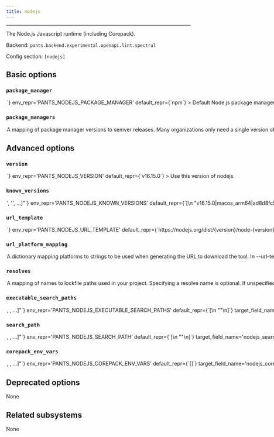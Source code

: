 ```yaml
---
title: nodejs
---
```



---

The Node.js Javascript runtime (including Corepack).

Backend: <span className="color--primary">`pants.backend.experimental.openapi.lint.spectral`</span>

Config section: <span className="color--primary">`[nodejs]`</span>

<span className={styles.options}>

## Basic options

### `package_manager`

<Option
  cli_repr={`--nodejs-package-manager=<str>`}
  env_repr='PANTS_NODEJS_PACKAGE_MANAGER'
  default_repr={`npm`}
>

Default Node.js package manager to use.

You can either rely on this default together with the [nodejs].package_managers option, or specify the `package.json#packageManager` tool and version in the package.json of your project.

Specifying conflicting package manager versions within a multi-package workspace is an error.

</Option>

### `package_managers`

<Option
  cli_repr={`--nodejs-package-managers="{'key1': val1, 'key2': val2, ...}"`}
  env_repr='PANTS_NODEJS_PACKAGE_MANAGERS'
  default_repr={`{\n  "npm": "8.5.5"\n}`}
>

A mapping of package manager versions to semver releases.

Many organizations only need a single version of a package manager, which is a good default and often the simplest thing to do.

The version download is managed by Corepack. This mapping corresponds to the https://github.com/nodejs/corepack#known-good-releases setting, using the `--activate` flag.

</Option>

## Advanced options

### `version`

<Option
  cli_repr={`--nodejs-version=<str>`}
  env_repr='PANTS_NODEJS_VERSION'
  default_repr={`v16.15.0`}
>

Use this version of nodejs.

</Option>

### `known_versions`

<Option
  cli_repr={`--nodejs-known-versions="['<str>', '<str>', ...]"`}
  env_repr='PANTS_NODEJS_KNOWN_VERSIONS'
  default_repr={`[\n  "v16.15.0|macos_arm64|ad8d8fc5330ef47788f509c2af398c8060bb59acbe914070d0df684cd2d8d39b|29126014",\n  "v16.15.0|macos_x86_64|a6bb12bbf979d32137598e49d56d61bcddf8a8596c3442b44a9b3ace58dd4de8|30561503",\n  "v16.15.0|linux_arm64|b4080b86562c5397f32da7a0723b95b1df523cab4c757688a184e3f733a7df56|21403276",\n  "v16.15.0|linux_x86_64|ebdf4dc9d992d19631f0931cca2fc33c6d0d382543639bc6560d31d5060a8372|22031988"\n]`}
>

Known versions to verify downloads against.

Each element is a pipe-separated string of `version|platform|sha256|length` or
`version|platform|sha256|length|url_override`, where:

- `version` is the version string
- `platform` is one of `[linux_arm64,linux_x86_64,macos_arm64,macos_x86_64]`
- `sha256` is the 64-character hex representation of the expected sha256
  digest of the download file, as emitted by `shasum -a 256`
- `length` is the expected length of the download file in bytes, as emitted by
  `wc -c`
- (Optional) `url_override` is a specific url to use instead of the normally
  generated url for this version

E.g., `3.1.2|macos_x86_64|6d0f18cd84b918c7b3edd0203e75569e0c7caecb1367bbbe409b44e28514f5be|42813`.
and `3.1.2|macos_arm64 |aca5c1da0192e2fd46b7b55ab290a92c5f07309e7b0ebf4e45ba95731ae98291|50926|https://example.mac.org/bin/v3.1.2/mac-aarch64-v3.1.2.tgz`.

Values are space-stripped, so pipes can be indented for readability if necessary.

</Option>

### `url_template`

<Option
  cli_repr={`--nodejs-url-template=<str>`}
  env_repr='PANTS_NODEJS_URL_TEMPLATE'
  default_repr={`https://nodejs.org/dist/{version}/node-{version}-{platform}.tar`}
>

URL to download the tool, either as a single binary file or a compressed file (e.g. zip file). You can change this to point to your own hosted file, e.g. to work with proxies or for access via the filesystem through a `file:$abspath` URL (e.g. `file:/this/is/absolute`, possibly by [templating the buildroot in a config file](https://www.pantsbuild.org/v2.18/docs/options#config-file-entries)).

Use `{version}` to have the value from `--version` substituted, and `{platform}` to have a value from `--url-platform-mapping` substituted in, depending on the current platform. For example, https://github.com/.../protoc-&#123;version&#125;-&#123;platform&#125;.zip.

</Option>

### `url_platform_mapping`

<Option
  cli_repr={`--nodejs-url-platform-mapping="{'key1': val1, 'key2': val2, ...}"`}
  env_repr='PANTS_NODEJS_URL_PLATFORM_MAPPING'
  default_repr={`{\n  "linux_arm64": "linux-arm64",\n  "linux_x86_64": "linux-x64",\n  "macos_arm64": "darwin-arm64",\n  "macos_x86_64": "darwin-x64"\n}`}
>

A dictionary mapping platforms to strings to be used when generating the URL to download the tool.

In `--url-template`, anytime the `{platform}` string is used, Pants will determine the current platform, and substitute `{platform}` with the respective value from your dictionary.

For example, if you define `{"macos_x86_64": "apple-darwin", "linux_x86_64": "unknown-linux"}`, and run Pants on Linux with an intel architecture, then `{platform}` will be substituted in the `--url-template` option with `unknown-linux`.

</Option>

### `resolves`

<Option
  cli_repr={`--nodejs-resolves="{'key1': val1, 'key2': val2, ...}"`}
  env_repr='PANTS_NODEJS_RESOLVES'
  default_repr={`{}`}
>

A mapping of names to lockfile paths used in your project.

Specifying a resolve name is optional. If unspecified, the default resolve name is calculated by taking the path from the source root to the directory containing the lockfile and replacing &#x27;/&#x27; with &#x27;.&#x27; in that path.

Example: An npm lockfile located at `src/js/package/package-lock.json' will result in a resolve named `js.package`, assuming src/ is a source root.

Run `pants generate-lockfiles` to generate the lockfile(s).

</Option>

### `executable_search_paths`

<Option
  cli_repr={`--nodejs-executable-search-paths="[<binary-paths>, <binary-paths>, ...]"`}
  env_repr='PANTS_NODEJS_EXECUTABLE_SEARCH_PATHS'
  default_repr={`[\n  "<PATH>"\n]`}
  target_field_name='nodejs_executable_search_paths'
>

The PATH value that will be used to find any tools required to run nodejs processes. The special string `"<PATH>"` will expand to the contents of the PATH env var.

</Option>

### `search_path`

<Option
  cli_repr={`--nodejs-search-path="[<binary-paths>, <binary-paths>, ...]"`}
  env_repr='PANTS_NODEJS_SEARCH_PATH'
  default_repr={`[\n  "<PATH>"\n]`}
  target_field_name='nodejs_search_path'
>

A list of paths to search for Node.js distributions.

This option is only used if a templated url download specified via [nodejs].known_versions does not contain a version matching the configured [nodejs].version range.

You can specify absolute paths to binaries and/or to directories containing binaries. The order of entries does not matter.

The following special strings are supported:

For all runtime environment types:

- `<PATH>`, the contents of the PATH env var

When the environment is a `local_environment` target:

- `<ASDF>`, all Node.js versions currently configured by ASDF `(asdf shell, ${HOME}/.tool-versions)`, with a fallback to all installed versions
- `<ASDF_LOCAL>`, the ASDF binaries with the version in `BUILD_ROOT/.tool-versions`
- `<NVM>`, all NodeJS versions under $NVM_DIR/versions/node
- `<NVM_LOCAL>`, the nvm installation with the version in BUILD_ROOT/.nvmrc
  Note that the version in the .nvmrc file has to be on the form &#x22;vX.Y.Z&#x22;.

</Option>

### `corepack_env_vars`

<Option
  cli_repr={`--nodejs-corepack-env-vars="[<shell_str>, <shell_str>, ...]"`}
  env_repr='PANTS_NODEJS_COREPACK_ENV_VARS'
  default_repr={`[]`}
  target_field_name='nodejs_corepack_env_vars'
>

Environment variables to set for `corepack` invocations.

Entries are either strings in the form `ENV_VAR=value` to set an explicit value; or just `ENV_VAR` to copy the value from Pants&#x27;s own environment.

Review https://github.com/nodejs/corepack#environment-variables for available variables.

</Option>

## Deprecated options

None

## Related subsystems

None

</span>
